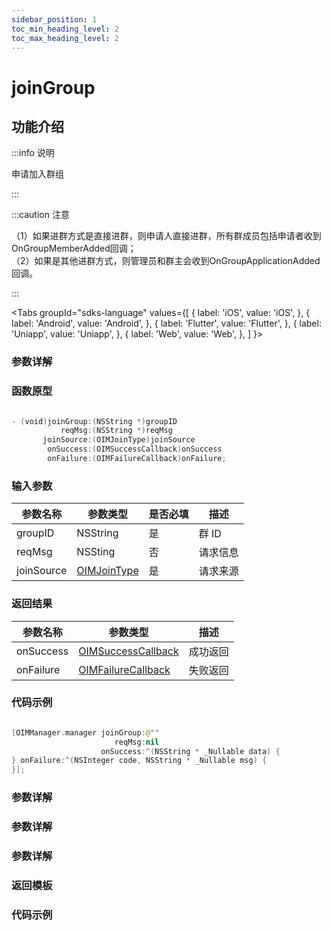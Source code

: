 ```yaml
---
sidebar_position: 1
toc_min_heading_level: 2
toc_max_heading_level: 2
---
```


# joinGroup

## 功能介绍

:::info 说明

申请加入群组

:::

:::caution 注意

（1）如果进群方式是直接进群，则申请人直接进群，所有群成员包括申请者收到OnGroupMemberAdded回调；  
（2）如果是其他进群方式，则管理员和群主会收到OnGroupApplicationAdded回调。

:::

<Tabs
groupId="sdks-language"
values={[
{ label: 'iOS', value: 'iOS', },
{ label: 'Android', value: 'Android', },
{ label: 'Flutter', value: 'Flutter', },
{ label: 'Uniapp', value: 'Uniapp', },
{ label: 'Web', value: 'Web', },
]
}>

<TabItem value="Flutter">

### 参数详解

</TabItem>

<TabItem value="iOS">

### 函数原型

```swift showLineNumbers

- (void)joinGroup:(NSString *)groupID
           reqMsg:(NSString *)reqMsg
       joinSource:(OIMJoinType)joinSource
        onSuccess:(OIMSuccessCallback)onSuccess
        onFailure:(OIMFailureCallback)onFailure;

```

### 输入参数

| 参数名称   | 参数类型                                     | 是否必填 | 描述     |
| ---------- | -------------------------------------------- | -------- | -------- |
| groupID    | NSString                                     | 是       | 群 ID    |
| reqMsg     | NSSting                                      | 否       | 请求信息 |
| joinSource | [OIMJoinType](docs/sdks/Enum/JoinSource.mdx) | 是       | 请求来源 |

### 返回结果

| 参数名称  | 参数类型                                                     | 描述     |
| --------- | ------------------------------------------------------------ | -------- |
| onSuccess | [OIMSuccessCallback](docs/sdks/Callback/SuccessCallback.mdx) | 成功返回 |
| onFailure | [OIMFailureCallback](docs/sdks/Callback/ErrorCallback.mdx)   | 失败返回 |

### 代码示例

```swift showLineNumbers

[OIMManager.manager joinGroup:@""
                       reqMsg:nil
                    onSuccess:^(NSString * _Nullable data) {
} onFailure:^(NSInteger code, NSString * _Nullable msg) {
}];

```

</TabItem>

<TabItem value="Android">

### 参数详解

</TabItem>

<TabItem value="Web">

### 参数详解

</TabItem>

<TabItem value="Uniapp">

### 参数详解

### 返回模板

### 代码示例

</TabItem>

</Tabs>
